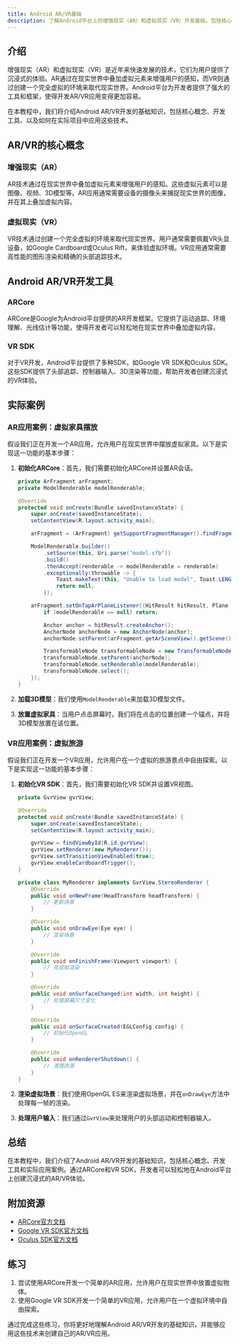 ```yaml
---
title: Android AR/VR基础
description: 了解Android平台上的增强现实（AR）和虚拟现实（VR）开发基础，包括核心概念、工具和实际应用场景。
---
```


## 介绍

增强现实（AR）和虚拟现实（VR）是近年来快速发展的技术，它们为用户提供了沉浸式的体验。AR通过在现实世界中叠加虚拟元素来增强用户的感知，而VR则通过创建一个完全虚拟的环境来取代现实世界。Android平台为开发者提供了强大的工具和框架，使得开发AR/VR应用变得更加容易。

在本教程中，我们将介绍Android AR/VR开发的基础知识，包括核心概念、开发工具、以及如何在实际项目中应用这些技术。

## AR/VR的核心概念

### 增强现实（AR）

AR技术通过在现实世界中叠加虚拟元素来增强用户的感知。这些虚拟元素可以是图像、视频、3D模型等。AR应用通常需要设备的摄像头来捕捉现实世界的图像，并在其上叠加虚拟内容。

### 虚拟现实（VR）

VR技术通过创建一个完全虚拟的环境来取代现实世界。用户通常需要佩戴VR头显设备，如Google Cardboard或Oculus Rift，来体验虚拟环境。VR应用通常需要高性能的图形渲染和精确的头部追踪技术。

## Android AR/VR开发工具

### ARCore

ARCore是Google为Android平台提供的AR开发框架。它提供了运动追踪、环境理解、光线估计等功能，使得开发者可以轻松地在现实世界中叠加虚拟内容。

### VR SDK

对于VR开发，Android平台提供了多种SDK，如Google VR SDK和Oculus SDK。这些SDK提供了头部追踪、控制器输入、3D渲染等功能，帮助开发者创建沉浸式的VR体验。

## 实际案例

### AR应用案例：虚拟家具摆放

假设我们正在开发一个AR应用，允许用户在现实世界中摆放虚拟家具。以下是实现这一功能的基本步骤：

1. **初始化ARCore**：首先，我们需要初始化ARCore并设置AR会话。

    ```java
    private ArFragment arFragment;
    private ModelRenderable modelRenderable;

    @Override
    protected void onCreate(Bundle savedInstanceState) {
        super.onCreate(savedInstanceState);
        setContentView(R.layout.activity_main);

        arFragment = (ArFragment) getSupportFragmentManager().findFragmentById(R.id.arFragment);

        ModelRenderable.builder()
            .setSource(this, Uri.parse("model.sfb"))
            .build()
            .thenAccept(renderable -> modelRenderable = renderable)
            .exceptionally(throwable -> {
                Toast.makeText(this, "Unable to load model", Toast.LENGTH_SHORT).show();
                return null;
            });

        arFragment.setOnTapArPlaneListener((HitResult hitResult, Plane plane, MotionEvent motionEvent) -> {
            if (modelRenderable == null) return;

            Anchor anchor = hitResult.createAnchor();
            AnchorNode anchorNode = new AnchorNode(anchor);
            anchorNode.setParent(arFragment.getArSceneView().getScene());

            TransformableNode transformableNode = new TransformableNode(arFragment.getTransformationSystem());
            transformableNode.setParent(anchorNode);
            transformableNode.setRenderable(modelRenderable);
            transformableNode.select();
        });
    }
    ```

2. **加载3D模型**：我们使用`ModelRenderable`来加载3D模型文件。

3. **放置虚拟家具**：当用户点击屏幕时，我们将在点击的位置创建一个锚点，并将3D模型放置在该位置。

### VR应用案例：虚拟旅游

假设我们正在开发一个VR应用，允许用户在一个虚拟的旅游景点中自由探索。以下是实现这一功能的基本步骤：

1. **初始化VR SDK**：首先，我们需要初始化VR SDK并设置VR视图。

    ```java
    private GvrView gvrView;

    @Override
    protected void onCreate(Bundle savedInstanceState) {
        super.onCreate(savedInstanceState);
        setContentView(R.layout.activity_main);

        gvrView = findViewById(R.id.gvrView);
        gvrView.setRenderer(new MyRenderer());
        gvrView.setTransitionViewEnabled(true);
        gvrView.enableCardboardTrigger();
    }

    private class MyRenderer implements GvrView.StereoRenderer {
        @Override
        public void onNewFrame(HeadTransform headTransform) {
            // 更新场景
        }

        @Override
        public void onDrawEye(Eye eye) {
            // 渲染场景
        }

        @Override
        public void onFinishFrame(Viewport viewport) {
            // 完成帧渲染
        }

        @Override
        public void onSurfaceChanged(int width, int height) {
            // 处理屏幕尺寸变化
        }

        @Override
        public void onSurfaceCreated(EGLConfig config) {
            // 初始化OpenGL
        }

        @Override
        public void onRendererShutdown() {
            // 清理资源
        }
    }
    ```

2. **渲染虚拟场景**：我们使用OpenGL ES来渲染虚拟场景，并在`onDrawEye`方法中处理每一帧的渲染。

3. **处理用户输入**：我们通过`GvrView`来处理用户的头部运动和控制器输入。

## 总结

在本教程中，我们介绍了Android AR/VR开发的基础知识，包括核心概念、开发工具和实际应用案例。通过ARCore和VR SDK，开发者可以轻松地在Android平台上创建沉浸式的AR/VR体验。

## 附加资源

- [ARCore官方文档](https://developers.google.com/ar)
- [Google VR SDK官方文档](https://developers.google.com/vr)
- [Oculus SDK官方文档](https://developer.oculus.com/)

## 练习

1. 尝试使用ARCore开发一个简单的AR应用，允许用户在现实世界中放置虚拟物体。
2. 使用Google VR SDK开发一个简单的VR应用，允许用户在一个虚拟环境中自由探索。

通过完成这些练习，你将更好地理解Android AR/VR开发的基础知识，并能够应用这些技术来创建自己的AR/VR应用。